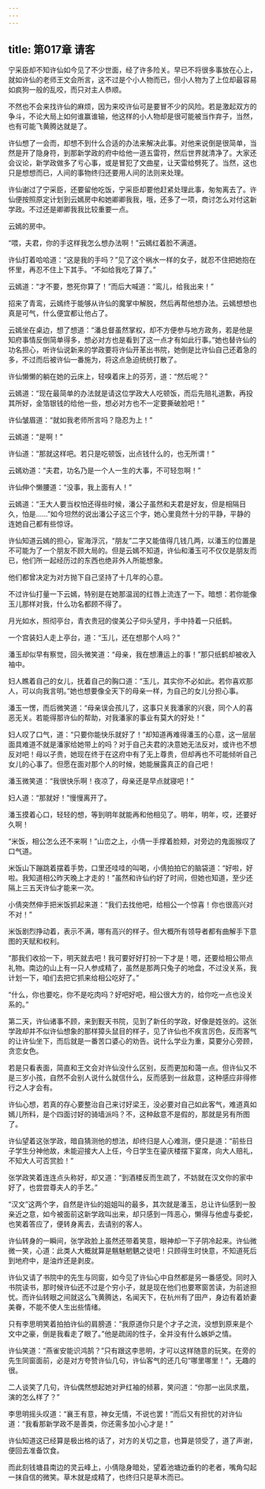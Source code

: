 ```yaml
---
---
---
```

title: 第017章 请客
---





宁采臣却不知许仙如今见了不少世面，经了许多险关。早已不将很多事放在心上，就如许仙的老师王文会所言，这不过是个小人物而已，但小人物为了上位却最容易如疯狗一般的乱咬，而只对主人恭顺。

不然也不会来找许仙的麻烦，因为来咬许仙可是要冒不少的风险。若是激起双方的争斗，不论大局上如何谁赢谁输，他这样的小人物却是很可能被当作弃子，当然，也有可能飞黄腾达就是了。

许仙想了一会而，却想不到什么合适的办法来解决此事。对他来说倒是很简单，当然是开了隐身符，到那新学政的府中给他一道五雷符，然后世界就清净了。大家还会议论，新学政做多了亏心事，或是冒犯了文曲星，让天雷给劈死了。当然，这也只是想想而已，人间的事物终归还要用人间的法则来处理。

许仙谢过了宁采臣，还要留他吃饭，宁采臣却要他赶紧处理此事，匆匆离去了。许仙便按照原定计划到云嫣房中和她卿卿我我，哦，还多了一项，商讨怎么对付这新学政。不过还是卿卿我我比较重要一点。

云嫣的房中。

“喂，夫君，你的手这样我怎么想办法啊！”云嫣红着脸不满道。

许仙打着哈哈道：“这是我的手吗？”见了这个祸水一样的女子，就忍不住把她抱在怀里，再忍不住上下其手。“不如给我吃了算了。”

云嫣道：“才不要，憋死你算了！”而后大喊道：“鸾儿，给我出来！”

招来了青鸾，云嫣终于能够从许仙的魔掌中解脱，然后再帮他想办法。云嫣想想也真是可气，什么便宜都让他占了。

云嫣坐在桌边，想了想道：“潘总督虽然掌权，却不方便参与地方政务，若是他是知府事情反倒简单得多，想必对方也是看到了这一点才有如此行事。”她也替许仙的功名担心，听许仙说新来的学政要将许仙开革出书院，她倒是比许仙自己还着急的多，不过而后被许仙一番施为，将这点急迫统统打散了。

许仙懒懒的躺在她的云床上，轻嗅着床上的芬芳，道：“然后呢？”

云嫣道：“现在最简单的办法就是请这位学政大人吃顿饭，而后先赔礼道歉，再投其所好，金箔银钱的给他一些，想必对方也不一定要撕破脸吧！”

许仙皱眉道：“就如我老师所言吗？隐忍为上！”

云嫣道：“是啊！”

许仙道：“那就这样吧。若只是吃顿饭，出点钱什么的，也无所谓！”

云嫣劝道：“夫君，功名乃是一个人一生的大事，不可轻忽啊！”

许仙伸个懒腰道：“没事，我上面有人！”

云嫣道：“王大人要当权怕还得些时候，潘公子虽然和夫君是好友，但是相隔日久，怕是……”如今坦然的说出潘公子这三个字，她心里竟然十分的平静，平静的连她自己都有些惊讶。

许仙知道云嫣的担心，宦海浮沉，“朋友”二字又能值得几钱几两，以潘玉的位置是不可能为了一个朋友不顾大局的。但是云嫣不知道，许仙和潘玉可不仅仅是朋友而已，他们所一起经历过的东西也绝非外人所能想象。

他们都曾决定为对方抛下自己坚持了十几年的心意。

不过许仙打量一下云嫣，特别是在她那温润的红唇上流连了一下。暗想：若你能像玉儿那样对我，什么功名都顾不得了。

月光如水，照彻亭台，青衣贵冠的俊美公子仰头望月，手中持着一只纸鹤。

一个宫装妇人走上亭台，道：“玉儿，还在想那个人吗？”

潘玉却似早有察觉，回头微笑道：“母亲，我在想漕运上的事！”那只纸鹤却被收入袖中。

妇人瞧着自己的女儿，抚着自己的胸口道：“玉儿，其实你不必如此。若你喜欢那人，可以向我言明。”她也想要像全天下的母亲一样，为自己的女儿分担心事。

潘玉一愣，而后微笑道：“母亲误会孩儿了，这事只关我潘家的兴衰，同个人的喜恶无关。若能得那许仙的帮助，对我潘家的事业有莫大的好处！”

妇人叹了口气，道：“只要你能快乐就好了！”却知道再难得潘玉的心意，这一层层面具难道不就是潘家给她带上的吗？对于自己夫君的决意她无法反对，或许也不想反对吧！母以子贵，她现在终于在这府中有了无上尊贵，但却再也不可能倾听自己女儿的心事了。但愿在面对那个人的时候，她能展露真正的自己吧！

潘玉微笑道：“我很快乐啊！夜凉了，母亲还是早点就寝吧！”

妇人道：“那就好！”慢慢离开了。

潘玉摸着心口，轻轻的想，等到明年就能再和他相见了。明年，明年，哎，还要好久啊！

“米饭，相公怎么还不来啊！”山峦之上，小倩一手撑着脸颊，对旁边的鬼面猴叹了口气道。

米饭山下蹦跳着摆着手势，口里还哇哇的叫喝，小倩拍拍它的脑袋道：“好啦，好啦。我知道相公昨天晚上才走的！”虽然和许仙约好了时间，但她也知道，至少还隔上三五天许仙才能来一次。

小倩突然伸手把米饭抓起来道：“我们去找他吧，给相公一个惊喜！你也很高兴对不对！”

米饭剧烈挣动着，表示不满，哪有高兴的样子。但大概所有领导者都有曲解手下意图的天赋和权利。

“那我们收拾一下，明天就去吧！我可要好好打扮一下才是！嗯，还要给相公带点礼物。南边的山上有一只人参成精了，虽然是那两只兔子的地盘，不过没关系，我计划一下，咱们去把它抓来给相公吃好了。”

“什么，你也要吃，你不是吃肉吗？好吧好吧，相公很大方的，给你吃一点也没关系的。”

第二天，许仙诸事不顾，来到觐天书院，见到了新任的学政，好像是姓张的。这张学政却并不似许仙想象的那样獐头鼠目的样子，见了许仙也不疾言厉色，反而客气的让许仙坐下，而后就是一番苦口婆心的劝告。说什么学业为重，莫要分心旁顾，贪恋女色。

若是只看表面，简直和王文会对许仙没什么区别，反而更加和蔼一点。但许仙又不是三岁小孩，自然不会别人说什么就信什么，反而感到一丝敌意，这种感应非得修行之人才会有。

许仙心想，若真的存心要整治自己来讨好梁王，没必要对自己如此客气，难道真如嫣儿所料，是个四面讨好的骑墙派吗？不，这种敌意不是假的，那就是另有所图了。

许仙望着这张学政，暗自猜测他的想法，却终归是人心难测，便只是道：“前些日子学生分神他故，未能迎接大人上任，今日学生在鎏庆楼摆下宴席，向大人赔礼，不知大人可否赏脸！”

张学政笑着连连点头称好，却又道：“到酒楼反而生疏了，不妨就在汉文你的家中好了，也尝尝尊夫人的手艺。”

“汉文”这两个字，自然是许仙的姐姐叫的最多，其次就是潘玉，总让许仙感到一股亲近之意，如今被面前这新学政叫出来，却只感到一阵恶心，懒得与他虚与委蛇，也笑着答应了，便转身离去，去请别的客人。

许仙转身的一瞬间，张学政脸上虽然还带着笑意，眼神却一下子阴冷起来。许仙微微一笑，心道：此类人大概就算是魑魅魍魉之徒吧！只顾得生时快意，不知道死后到地府中，是油炸还是剥皮。

许仙又请了书院中的先生与同窗，如今见了许仙心中自然都是另一番感受。同时入书院读书，那时候许仙还不过是个穷小子，就是现在他们也要寒窗苦读，为前途担忧。而许仙转眼之间就这么飞黄腾达，名闻天下，在杭州有了田产，身边有着娇妻美眷，不能不使人生出些情绪。

只有李思明笑着拍拍许仙的肩膀道：“我原道你只是个才子之流，没想到原来是个文中之豪，倒是我看走了眼了。”他是疏阔的性子，全并没有什么嫉妒之情。

许仙笑道：“燕雀安能识鸿鹄？”只有跟这李思明，才可以这样随意的玩笑。在旁的先生同窗面前，必是对方夸赞许仙几句，许仙客气的还几句“哪里哪里！”，无趣的很。

二人谈笑了几句，许仙偶然想起她对尹红袖的倾慕，笑问道：“你那一出凤求凰，演的怎么样了？”

李思明摇头叹道：“襄王有意，神女无情，不说也罢！”而后又有担忧的对许仙道：“我看那新学政不是善类，你还需多加小心才是！”

许仙知道这已经算是极出格的话了，对方的关切之意，也算是领受了，道了声谢，便回去准备饮食。

而此刻钱塘县南边的灵云峰上，小倩隐身暗处，望着池塘边垂钓的老者，嘴角勾起一抹自信的微笑。草木就是成精了，也终归只是草木而已。